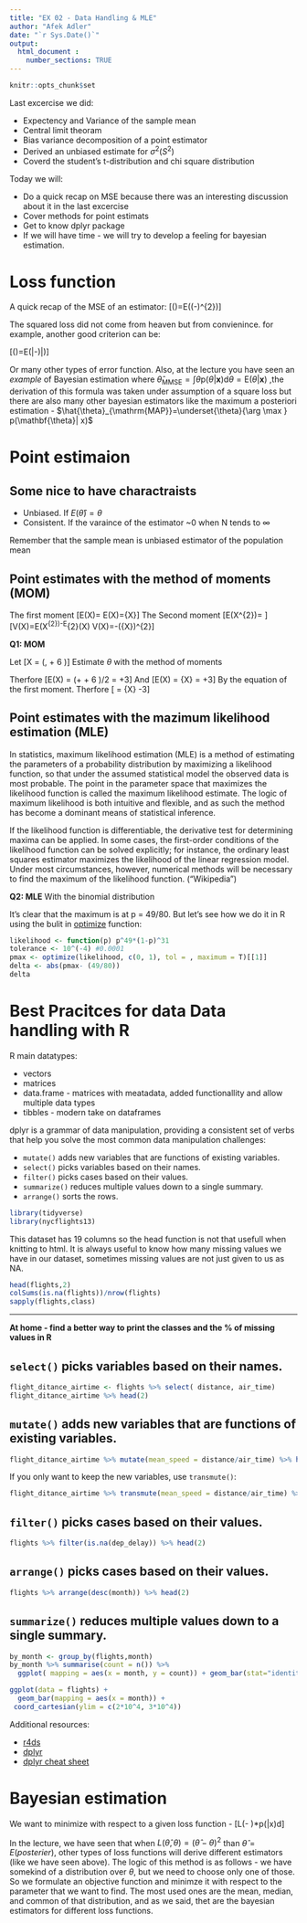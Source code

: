 ```yaml
---
title: "EX 02 - Data Handling & MLE"
author: "Afek Adler"
date: "`r Sys.Date()`"
output:
  html_document :  
    number_sections: TRUE
---
```


```r
knitr::opts_chunk$set
```


Last excercise we did:

  * Expectency and Variance of the sample mean
  * Central limit theoram 
  * Bias variance decomposition of a point estimator
  * Derived an unbiased estimate for $\sigma^{2}(S^{2})$ 
  * Coverd the student's t-distribution and chi square distribution
  
Today we will:

  * Do a quick recap on MSE because there was an interesting discussion about it in the last excercise
  * Cover methods for point estimats
  * Get to know dplyr package
  * If we will have time - we will try to develop a feeling for bayesian estimation.


# Loss function
A quick recap of the MSE of an estimator:
\[\operatorname{MSE}(\hat{\Theta})=E((\hat{\Theta}-\theta)^{2})\]

The squared loss did not come from heaven but from convienince. for example, another good criterion can be:

  \[\operatorname{MAE}(\hat{\Theta})=E(|\hat{\Theta}-\theta)|)\]

Or many other types of error function.
Also, at the lecture you have seen an *example* of Bayesian estimation where $\hat{\theta}_{\mathrm{MMSE}}=\int \theta \mathrm{p}(\theta | \mathbf{x}) \mathrm{d} \theta=\mathrm{E}(\theta | \mathbf{x})$ ,the derivation of this formula was taken under assumption of a  square loss but there are also many other bayesian estimators like the maximum a posteriori estimation - $\hat{\theta}_{\mathrm{MAP}}=\underset{\theta}{\arg \max } p(\mathbf{\theta}| x)$


# Point estimaion

## Some nice to have charactraists 

  * Unbiased. If $E(\hat{\theta}) = \theta$
  * Consistent. If the varaince of the estimator ~0 when N tends to $\infty$ 
  
Remember that the sample mean is unbiased estimator of the population mean
  
## Point estimates with the method of moments (MOM)

The first moment
 \[E(X)=\frac{\sum_{i=1}^{n} X_{i}}{n} \Rightarrow E(X)=\bar{X}\]
The Second moment
  \[E\left(X^{2}\right)=\frac{\sum_{i=1}^{n} X_{i}^{2}}{n} \Rightarrow \]
   \[V(X)=E\left(X^{2}\right)-E^{2}(X) \Rightarrow V(X)=\frac{\sum_{i=1}^{n} X_{i}^{2}}{n}-(\bar{X})^{2}\]
 

**Q1: MOM**

Let  \[X =  \mathcal{U}\left(\theta , \theta + 6 \right)\]
Estimate $\theta$ with the method of moments \

Therfore \[E(X) =  (\theta + \theta+ 6 )/2 = \theta +3\]
And \[E(X) = \bar{X} = \theta +3\]
By the equation of the first moment.
Therfore \[\hat{\theta} = \bar{X}  -3\]



## Point estimates with the mazimum likelihood estimation (MLE)
In statistics, maximum likelihood estimation (MLE) is a method of estimating the parameters of a probability distribution by maximizing a likelihood function, so that under the assumed statistical model the observed data is most probable. The point in the parameter space that maximizes the likelihood function is called the maximum likelihood estimate. The logic of maximum likelihood is both intuitive and flexible, and as such the method has become a dominant means of statistical inference.

If the likelihood function is differentiable, the derivative test for determining maxima can be applied. In some cases, the first-order conditions of the likelihood function can be solved explicitly; for instance, the ordinary least squares estimator maximizes the likelihood of the linear regression model. Under most circumstances, however, numerical methods will be necessary to find the maximum of the likelihood function. ("Wikipedia")

**Q2: MLE**
With the binomial distribution

\begin{equation}
L(p)=f_{D}(\mathrm{H}=49 | p)=\left(\begin{array}{c}{80} \\ {49}\end{array}\right) p^{49}(1-p)^{31}\end{equation}
\begin{equation}
0=\frac{\partial}{\partial p}\left(\left(\begin{array}{c}{80} \\ {49}\end{array}\right) p^{49}(1-p)^{31}\right)
\end{equation}
\begin{equation}
0=49 p^{48}(1-p)^{31}-31 p^{49}(1-p)^{30}
\end{equation}
\begin{equation}
=p^{48}(1-p)^{30}[49(1-p)-31 p]
\end{equation}
\begin{equation}
=p^{48}(1-p)^{30}[49-80 p]
\end{equation}

It's clear that the maximum is at p = 49/80. But let's see how we do it in R using the bulit in [optimize](ehttps://stat.ethz.ch/R-manual/R-devel/library/stats/html/optimize.html) function:  

``` r
likelihood <- function(p) p^49*(1-p)^31
tolerance <- 10^(-4) #0.0001
pmax <- optimize(likelihood, c(0, 1), tol = , maximum = T)[[1]]
delta <- abs(pmax- (49/80))
delta
```


# Best Pracitces for data Data handling with R

R main datatypes:

  * vectors
  * matrices
  * data.frame - matrices with meatadata, added functionallity and allow multiple data types
  * tibbles  - modern take on dataframes 

dplyr is a grammar of data manipulation, providing a consistent set of verbs that help you solve the most common data manipulation challenges:

  * `mutate()` adds new variables that are functions of existing variables.
  * `select()` picks variables based on their names. 
  * `filter()` picks cases based on their values.
  * `summarize()` reduces multiple values down to a single summary.
  * `arrange()` sorts the rows.

```r
library(tidyverse)
library(nycflights13)
```


This dataset has 19 columns so the head function is not that usefull when knitting to html.
It is always useful to know how many missing values we have in our dataset, sometimes missing values are not just given to us as NA.
```r
head(flights,2)
colSums(is.na(flights))/nrow(flights) 
sapply(flights,class)
```
***
**At home - find a better way to print the classes and the % of missing values in R** <br>


## `select()` picks variables based on their names. 

```r
flight_ditance_airtime <- flights %>% select( distance, air_time) 
flight_ditance_airtime %>% head(2)
```


## `mutate()` adds new variables that are functions of existing variables.
```r
flight_ditance_airtime %>% mutate(mean_speed = distance/air_time) %>% head(2)
```
If you only want to keep the new variables, use `transmute()`:
```r
flight_ditance_airtime %>% transmute(mean_speed = distance/air_time) %>% head(2)
```

##  `filter()` picks cases based on their values.
```r
flights %>% filter(is.na(dep_delay)) %>% head(2)
```


##  `arrange()` picks cases based on their values.
```r
flights %>% arrange(desc(month)) %>% head(2)
```

## `summarize()` reduces multiple values down to a single summary.

```r
by_month <- group_by(flights,month)
by_month %>% summarise(count = n()) %>% 
  ggplot( mapping = aes(x = month, y = count)) + geom_bar(stat="identity") +  coord_cartesian(ylim = c(2*10^4, 3*10^4))
```

```r
ggplot(data = flights) + 
  geom_bar(mapping = aes(x = month)) +
 coord_cartesian(ylim = c(2*10^4, 3*10^4))
```


Additional resources:

  + [r4ds](https://r4ds.had.co.nz/transform.html)
  + [dplyr](https://dplyr.tidyverse.org/)
  + [dplyr cheat sheet](https://github.com/rstudio/cheatsheets/blob/master/data-transformation.pdf)

# Bayesian estimation

We want to minimize with respect to a given loss function - 
 \[\int L(\hat{\theta}- \theta)*p(\theta|x)d\theta\]

In the lecture, we have seen that when $L(\hat{\theta},\theta) = (\hat{\theta}- \theta)^2$
than $\hat{\theta} = E(posterier)$, other types of loss functions will derive different estimators (like we have seen above).
The logic of this method is as follows - we have somekind of a distribution over $\theta$, but we need to choose only one of those. So we formulate an objective function and minimze it with respect to the parameter that we want to find. The most used ones are the mean, median, and common of that distribution, and as we said, thet are the bayesian estimators for different loss functions. 




